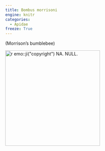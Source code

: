 ```yaml
---
title: Bombus morrisoni
engine: knitr
categories:
  - Apidae
freeze: True
---
```

(Morrison's bumblebee)

[![`r emo::ji("copyright")` NA. NULL.](/files/no_bee.png){height=300}](NA)
